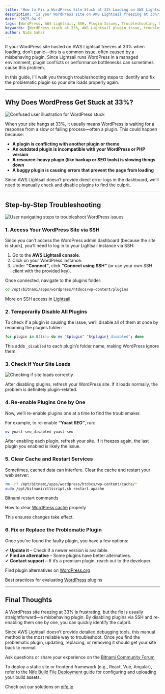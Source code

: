 ```yaml
---
title: 'How to Fix a WordPress Site Stuck at 33% Loading on AWS Lightsail'
description: "Is your WordPress site on AWS Lightsail freezing at 33%? This guide walks you through SSH-based troubleshooting to pinpoint and fix the misbehaving plugin causing the issue."
date: "2025-04-9"
tags: [WordPress, AWS Lightsail, SSH, Plugin Issues, Troubleshooting, Site Performance, Web Hosting]
keywords: [WordPress stuck at 33%, AWS Lightsail plugin issue, troubleshoot WordPress freeze, disable plugins via SSH, fix WordPress loading problem, Lightsail troubleshooting, wp-content plugins folder]
author: Nida Sahar
---
```




If your WordPress site hosted on AWS Lightsail freezes at 33% when loading, don’t panic—this is a common issue, often caused by a misbehaving plugin. Since Lightsail runs WordPress in a managed environment, plugin conflicts or performance bottlenecks can sometimes cause this problem.  

In this guide, I’ll walk you through troubleshooting steps to identify and fix the problematic plugin so your site loads properly again.  

---  

## **Why Does WordPress Get Stuck at 33%?**  

![Confused user illustration for WordPress stuck](https://raw.githubusercontent.com/nifetency/nife-blog-content/main/blog/img/6365294.jpg)
<br/>

When your site hangs at 33%, it usually means WordPress is waiting for a response from a slow or failing process—often a plugin. This could happen because:  

- **A plugin is conflicting with another plugin or theme**  
- **An outdated plugin is incompatible with your WordPress or PHP version**  
- **A resource-heavy plugin (like backup or SEO tools) is slowing things down**  
- **A buggy plugin is causing errors that prevent the page from loading**  

Since AWS Lightsail doesn’t provide direct error logs in the dashboard, we’ll need to manually check and disable plugins to find the culprit.  

---  

## **Step-by-Step Troubleshooting**  

![User navigating steps to troubleshoot WordPress issues](https://raw.githubusercontent.com/nifetency/nife-blog-content/main/blog/img/6567074.jpg)
<br/>

### **1. Access Your WordPress Site via SSH**  

Since you can’t access the WordPress admin dashboard (because the site is stuck), you’ll need to log in to your Lightsail instance via SSH:  

1. Go to the **AWS Lightsail console**.  
2. Click on your WordPress instance.  
3. Under **"Connect"**, click **"Connect using SSH"** (or use your own SSH client with the provided key).  

Once connected, navigate to the plugins folder:  

```bash
cd /opt/bitnami/apps/wordpress/htdocs/wp-content/plugins
```  

More on SSH access in [Lightsail](https://lightsail.aws.amazon.com/ls/docs/en_us/articles/amazon-lightsail-connecting-to-your-instance-using-ssh)



### **2. Temporarily Disable All Plugins**  

To check if a plugin is causing the issue, we’ll disable all of them at once by renaming the plugins folder:  

```bash
for plugin in $(ls); do mv "$plugin" "${plugin}_disabled"; done
```  

This adds `_disabled` to each plugin’s folder name, making WordPress ignore them.  



### **3. Check If Your Site Loads**  

![Checking if site loads correctly](https://raw.githubusercontent.com/nifetency/nife-blog-content/main/blog/img/4936930.jpg)
<br/>

After disabling plugins, refresh your WordPress site. If it loads normally, the problem is definitely plugin-related.  

### **4. Re-enable Plugins One by One**  

Now, we’ll re-enable plugins one at a time to find the troublemaker.  

For example, to re-enable **"Yoast SEO"**, run:  

```bash
mv yoast-seo_disabled yoast-seo
```  

After enabling each plugin, refresh your site. If it freezes again, the last plugin you enabled is likely the issue.  

### **5. Clear Cache and Restart Services**  

Sometimes, cached data can interfere. Clear the cache and restart your web server:  

```bash
rm -rf /opt/bitnami/apps/wordpress/htdocs/wp-content/cache/*
sudo /opt/bitnami/ctlscript.sh restart apache
```  

[Bitnami](https://docs.bitnami.com/aws/faq/administration/control-services/) restart commands 

How to clear [WordPress cache](https://www.wpbeginner.com/beginners-guide/how-to-clear-your-cache-in-wordpress/) properly  

This ensures changes take effect.  

### **6. Fix or Replace the Problematic Plugin**  

Once you’ve found the faulty plugin, you have a few options:  

✔ **Update it** – Check if a newer version is available.  
✔ **Find an alternative** – Some plugins have better alternatives.  
✔ **Contact support** – If it’s a premium plugin, reach out to the developer.  

Find plugin alternatives on  [WordPress.org](https://wordpress.org/plugins/)  

Best practices for evaluating [WordPress](https://kinsta.com/blog/wordpress-plugins/) plugins

---  

## **Final Thoughts**  

A WordPress site freezing at 33% is frustrating, but the fix is usually straightforward—a misbehaving plugin. By disabling plugins via SSH and re-enabling them one by one, you can quickly identify the culprit.  

Since AWS Lightsail doesn’t provide detailed debugging tools, this manual method is the most reliable way to troubleshoot. Once you find the problematic plugin, updating, replacing, or removing it should get your site back to normal.  

Ask questions or share your experience on the [Bitnami Community Forum](https://community.bitnami.com/)  

To deploy a static site or frontend framework (e.g., React, Vue, Angular), refer to the [Nife Build File Deployment](https://docs.nife.io/docs/UI-Guide/Site-deployment/Build-File-Deployment/) guide for configuring and uploading your build assets.

Check out our solutions on [nife.io](https://nife.io/solutions)  